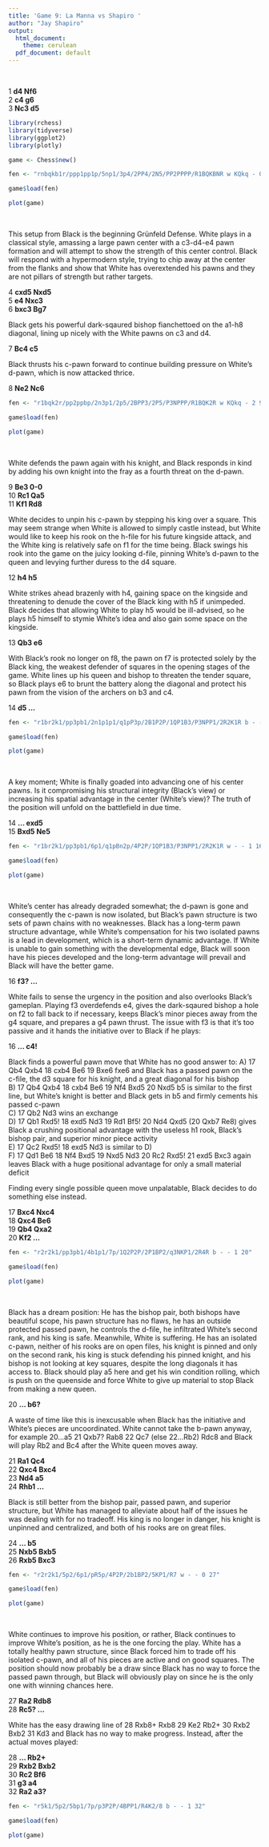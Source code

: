 ---
title: 'Game 9: La Manna vs Shapiro '
author: "Jay Shapiro"
output: 
  html_document:
    theme: cerulean
  pdf_document: default
---

<br>

1 **d4 Nf6**<br>
2 **c4 g6**<br>
3 **Nc3 d5**<br>

```{r echo = FALSE, warning = FALSE, message = FALSE, include = FALSE}
library(rchess)
library(tidyverse)
library(ggplot2)
library(plotly)

game <- Chess$new()

fen <- "rnbqkb1r/ppp1pp1p/5np1/3p4/2PP4/2N5/PP2PPPP/R1BQKBNR w KQkq - 0 4"

game$load(fen)
```
```{r echo = FALSE, warning = FALSE, message = FALSE}

plot(game)

```

<br>

This setup from Black is the beginning Grünfeld Defense. White plays in a classical style, amassing a large pawn center with a c3-d4-e4 pawn formation and will attempt to show the strength of this center control. Black will respond with a hypermodern style, trying to chip away at the center from the flanks and show that White has overextended his pawns and they are not pillars of strength but rather targets. <br>

4 **cxd5 Nxd5**<br>
5 **e4 Nxc3**<br>
6 **bxc3 Bg7**<br>

Black gets his powerful dark-sqaured bishop fianchettoed on the a1-h8 diagonal, lining up nicely with the White pawns on c3 and d4.<br>

7 **Bc4 c5**<br>

Black thrusts his c-pawn forward to continue building pressure on White's d-pawn, which is now attacked thrice.<br>

8 **Ne2 Nc6**<br>

```{r echo = FALSE, warning = FALSE, message = FALSE, include = FALSE}
fen <- "r1bqk2r/pp2ppbp/2n3p1/2p5/2BPP3/2P5/P3NPPP/R1BQK2R w KQkq - 2 9"

game$load(fen)

```

```{r echo = FALSE, warning = FALSE, message = FALSE}

plot(game)

```

<br>

White defends the pawn again with his knight, and Black responds in kind by adding his own knight into the fray as a fourth threat on the d-pawn.<br>

9 **Be3 0-0**<br>
10 **Rc1 Qa5**<br>
11 **Kf1 Rd8**<br>

White decides to unpin his c-pawn by stepping his king over a square. This may seem strange when White is allowed to simply castle instead, but White would like to keep his rook on the h-file for his future kingside attack, and the White king is relatively safe on f1 for the time being. Black swings his rook into the game on the juicy looking d-file, pinning White's d-pawn to the queen and levying further duress to the d4 square.<br>

12 **h4 h5**<br>

White strikes ahead brazenly with h4, gaining space on the kingside and threatening to denude the cover of the Black king with h5 if unimpeded. Black decides that allowing White to play h5 would be ill-advised, so he plays h5 himself to stymie White's idea and also gain some space on the kingside.<br>

13 **Qb3 e6**<br>

With Black's rook no longer on f8, the pawn on f7 is protected solely by the Black king, the weakest defender of squares in the opening stages of the game. White lines up his queen and bishop to threaten the tender square, so Black plays e6 to brunt the battery along the diagonal and protect his pawn from the vision of the archers on b3 and c4.<br>

14 **d5 ...**<br>

```{r echo = FALSE, warning = FALSE, message = FALSE, include = FALSE}
fen <- "r1br2k1/pp3pb1/2n1p1p1/q1pP3p/2B1P2P/1QP1B3/P3NPP1/2R2K1R b - - 0 14"

game$load(fen)

```

```{r echo = FALSE, warning = FALSE, message = FALSE}

plot(game)

```

<br>

A key moment; White is finally goaded into advancing one of his center pawns. Is it compromising his structural integrity (Black's view) or increasing his spatial advantage in the center (White's view)? The truth of the position will unfold on the battlefield in due time.<br>

14 **... exd5**<br>
15 **Bxd5 Ne5**<br>


```{r echo = FALSE, warning = FALSE, message = FALSE, include = FALSE}
fen <- "r1br2k1/pp3pb1/6p1/q1pBn2p/4P2P/1QP1B3/P3NPP1/2R2K1R w - - 1 16"

game$load(fen)

```

```{r echo = FALSE, warning = FALSE, message = FALSE}

plot(game)

```

<br>

White's center has already degraded somewhat; the d-pawn is gone and consequently the c-pawn is now isolated, but Black's pawn structure is two sets of pawn chains with no weaknesses. Black has a long-term pawn structure advantage, while White's compensation for his two isolated pawns is a lead in development, which is a short-term dynamic advantage. If White is unable to gain something with the developmental edge, Black will soon have his pieces developed and the long-term advantage will prevail and Black will have the better game.<br>

16 **f3? ...**<br>

White fails to sense the urgency in the position and also overlooks Black's gameplan. Playing f3 overdefends e4, gives the dark-sqaured bishop a hole on f2 to fall back to if necessary, keeps Black's minor pieces away from the g4 square, and prepares a g4 pawn thrust. The issue with f3 is that it's too passive and it hands the initiative over to Black if he plays:

16 **... c4!**<br>

Black finds a powerful pawn move that White has no good answer to:
A) 17 Qb4 Qxb4 18 cxb4 Be6 19 Bxe6 fxe6 and Black has a passed pawn on the c-file, the d3 square for his knight, and a great diagonal for his bishop<br>
B) 17 Qb4 Qxb4 18 cxb4 Be6 19 Nf4 Bxd5 20 Nxd5 b5 is similar to the first line, but White's knight is better and Black gets in b5 and firmly cements his passed c-pawn<br>
C) 17 Qb2 Nd3 wins an exchange<br>
D) 17 Qb1 Rxd5! 18 exd5 Nd3 19 Rd1 Bf5! 20 Nd4 Qxd5 (20 Qxb7 Re8) gives Black a crushing positional advantage with the useless h1 rook, Black's bishop pair, and superior minor piece activity<br>
E) 17 Qc2 Rxd5! 18 exd5 Nd3 is similar to D)<br>
F) 17 Qd1 Be6 18 Nf4 Bxd5 19 Nxd5 Nd3 20 Rc2 Rxd5! 21 exd5 Bxc3 again leaves Black with a huge positional advantage for only a small material deficit

Finding every single possible queen move unpalatable, Black decides to do something else instead.<br>

17 **Bxc4 Nxc4**<br>
18 **Qxc4 Be6**<br>
19 **Qb4 Qxa2**<br>
20 **Kf2 ...**<br>

```{r echo = FALSE, warning = FALSE, message = FALSE, include = FALSE}
fen <- "r2r2k1/pp3pb1/4b1p1/7p/1Q2P2P/2P1BP2/q3NKP1/2R4R b - - 1 20"

game$load(fen)

```

```{r echo = FALSE, warning = FALSE, message = FALSE}

plot(game)

```

<br>

Black has a dream position: He has the bishop pair, both bishops have beautiful scope, his pawn structure has no flaws, he has an outside protected passed pawn, he controls the d-file, he infiltrated White's second rank, and his king is safe. Meanwhile, White is suffering. He has an isolated c-pawn, neither of his rooks are on open files, his knight is pinned and only on the second rank, his king is stuck defending his pinned knight, and his bishop is not looking at key squares, despite the long diagonals it has access to. Black should play a5 here and get his win condition rolling, which is push on the queenside and force White to give up material to stop Black from making a new queen.<br>

20 **... b6?**<br>

A waste of time like this is inexcusable when Black has the initiative and White's pieces are uncoordinated. White cannot take the b-pawn anyway, for example 20...a5 21 Qxb7? Rab8 22 Qc7 (else 22...Rb2) Rdc8 and Black will play Rb2 and Bc4 after the White queen moves away.<br>

21 **Ra1 Qc4**<br>
22 **Qxc4 Bxc4**<br>
23 **Nd4 a5**<br>
24 **Rhb1 ...**<br>


Black is still better from the bishop pair, passed pawn, and superior structure, but White has managed to alleviate about half of the issues he was dealing with for no tradeoff. His king is no longer in danger, his knight is unpinned and centralized, and both of his rooks are on great files.<br>

24 **... b5**<br>
25 **Nxb5 Bxb5**<br>
26 **Rxb5 Bxc3**<br>


```{r echo = FALSE, warning = FALSE, message = FALSE, include = FALSE}
fen <- "r2r2k1/5p2/6p1/pR5p/4P2P/2b1BP2/5KP1/R7 w - - 0 27"

game$load(fen)

```

```{r echo = FALSE, warning = FALSE, message = FALSE}

plot(game)

```

<br>

White continues to improve his position, or rather, Black continues to improve White's position, as he is the one forcing the play. White has a totally healthy pawn structure, since Black forced him to trade off his isolated c-pawn, and all of his pieces are active and on good squares. The position should now probably be a draw since Black has no way to force the passed pawn through, but Black will obviously play on since he is the only one with winning chances here.<br>

27 **Ra2 Rdb8**<br>
28 **Rc5? ...**<br>

White has the easy drawing line of 28 Rxb8+ Rxb8 29 Ke2 Rb2+ 30 Rxb2 Bxb2 31 Kd3 and Black has no way to make progress. Instead, after the actual moves played:<br>

28 **... Rb2+**<br>
29 **Rxb2 Bxb2**<br>
30 **Rc2 Bf6**<br>
31 **g3 a4**<br>
32 **Ra2 a3?**<br>

```{r echo = FALSE, warning = FALSE, message = FALSE, include = FALSE}
fen <- "r5k1/5p2/5bp1/7p/p3P2P/4BPP1/R4K2/8 b - - 1 32"

game$load(fen)

```

```{r echo = FALSE, warning = FALSE, message = FALSE}

plot(game)

```

<br>


